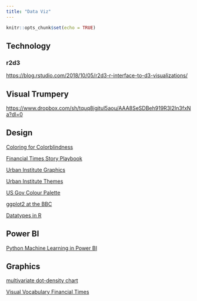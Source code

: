 ```yaml
---
title: "Data Viz"
---
```


```r
knitr::opts_chunk$set(echo = TRUE)
```

## Technology

### r2d3

<https://blog.rstudio.com/2018/10/05/r2d3-r-interface-to-d3-visualizations/>

## Visual Trumpery

<https://www.dropbox.com/sh/tquq8igjtul5aou/AAA8SeSDBeh919R3I2In3fxNa?dl=0>

## Design

[Coloring for Colorblindness](https://davidmathlogic.com/colorblind/#%23D8BD1B-%231E88E5-%23A09C9C-%231E004D)

[Financial Times Story Playbook](https://github.com/ft-interactive/story-playbook/blob/master/README.md)

[Urban Institute Graphics](https://ui-research.github.io/r-at-urban/graphics-guide.html)

[Urban Institute Themes](https://github.com/UI-Research/urbnthemes)

[US Gov Colour Palette](https://designsystem.digital.gov/design-tokens/color/overview/)

[ggplot2 at the BBC](https://medium.com/bbc-visual-and-data-journalism/how-the-bbc-visual-and-data-journalism-team-works-with-graphics-in-r-ed0b35693535)

[Datatypes in R](https://www.trafforddatalab.io/graphics_companion/index.html#deviation)

## Power BI

[Python Machine Learning in Power BI](https://www.absentdata.com/power-bi/python-machine-learning-in-power-bi/)

## Graphics

[multivariate dot-density chart](https://www.cultureofinsight.com/blog/2018/05/02/2018-04-08-multivariate-dot-density-maps-in-r-with-sf-ggplot2/)

[Visual Vocabulary Financial Times](https://github.com/ft-interactive/chart-doctor/blob/master/visual-vocabulary/README.md)